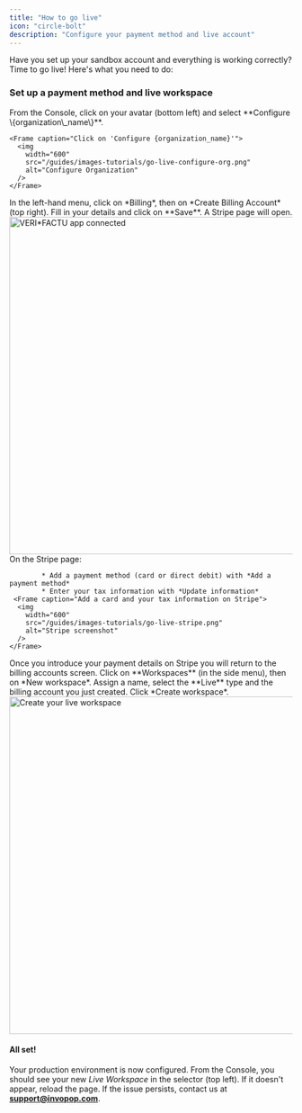 ```yaml
---
title: "How to go live"
icon: "circle-bolt"
description: "Configure your payment method and live account"
---
```


Have you set up your sandbox account and everything is working correctly? Time to go live! Here's what you need to do:

### Set up a payment method and live workspace

<Steps>
  <Step title="Access your organization’s settings">
    From the Console, click on your avatar (bottom left) and select **Configure \{organization\_name\}**.

    <Frame caption="Click on 'Configure {organization_name}'">
      <img
        width="600"
        src="/guides/images-tutorials/go-live-configure-org.png"
        alt="Configure Organization"
      />
    </Frame>

  </Step>

  <Step title="Create a Billing Account">
  	In the left-hand menu, click on *Billing*, then on *Create Billing Account* (top right). Fill in your details and click on **Save**. A Stripe page will open.
  	 <Frame caption="Create a Billing Account">
      <img
        width="600"
        src="/guides/images-tutorials/go-live-create-billing-account.png"
        alt="VERI*FACTU app connected"
      />
    </Frame>
  </Step>

  <Step title="Add your payment method and billing details">
			On the Stripe page:

			* Add a payment method (card or direct debit) with *Add a payment method*
			* Enter your tax information with *Update information*
  	 <Frame caption="Add a card and your tax information on Stripe">
      <img
        width="600"
        src="/guides/images-tutorials/go-live-stripe.png"
        alt="Stripe screenshot"
      />
    </Frame>
  </Step>

  <Step title="Create your production environment (Live Workspace)">
			Once you introduce your payment details on Stripe you will return to the billing accounts screen. Click on **Workspaces** (in the side menu), then on *New workspace*. Assign a name, select the **Live** type and the billing account you just created. Click *Create workspace*.
  	 <Frame caption="Create your live workspace">
      <img
        width="600"
        src="/guides/images-tutorials/go-live-new-workspace.png"
        alt="Create your live workspace"
      />
    </Frame>
  </Step>

</Steps>

#### All set!

Your production environment is now configured. From the Console, you should see your new *Live Workspace* in the selector (top left). If it doesn't appear, reload the page. If the issue persists, contact us at **[support@invopop.com](mailto:support@invopop.com)**.

